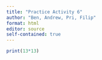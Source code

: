 ```yaml
---
title: "Practice Activity 6"
author: "Ben, Andrew, Pri, Filip"
format: html
editor: source
self-contained: true
---
```


```r
print(13*13)
```

